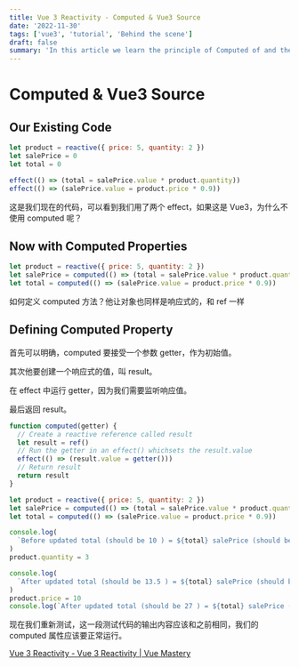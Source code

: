 ```yaml
---
title: Vue 3 Reactivity - Computed & Vue3 Source
date: '2022-11-30'
tags: ['vue3', 'tutorial', 'Behind the scene']
draft: false
summary: 'In this article we learn the principle of Computed of and the Vue3 Source Code'
---
```


# Computed & Vue3 Source

## Our Existing Code

```js
let product = reactive({ price: 5, quantity: 2 })
let salePrice = 0
let total = 0

effect(() => (total = salePrice.value * product.quantity))
effect(() => (salePrice.value = product.price * 0.9))
```

这是我们现在的代码，可以看到我们用了两个 effect，如果这是 Vue3，为什么不使用 computed 呢？

## Now with Computed Properties

```js
let product = reactive({ price: 5, quantity: 2 })
let salePrice = computed(() => (total = salePrice.value * product.quantity))
let total = computed(() => (salePrice.value = product.price * 0.9))
```

如何定义 computed 方法？他让对象也同样是响应式的，和 ref 一样

## Defining Computed Property

首先可以明确，computed 要接受一个参数 getter，作为初始值。

其次他要创建一个响应式的值，叫 result。

在 effect 中运行 getter，因为我们需要监听响应值。

最后返回 result。

```js
function computed(getter) {
  // Create a reactive reference called result
  let result = ref()
  // Run the getter in an effect() whichsets the result.value
  effect(() => (result.value = getter()))
  // Return result
  return result
}
```

```js
let product = reactive({ price: 5, quantity: 2 })
let salePrice = computed(() => (total = salePrice.value * product.quantity))
let total = computed(() => (salePrice.value = product.price * 0.9))

console.log(
  `Before updated total (should be 10 ) = ${total} salePrice (should be 4.5) = ${salePrice}`
)
product.quantity = 3

console.log(
  `After updated total (should be 13.5 ) = ${total} salePrice (should be 4.5) = ${salePrice}`
)
product.price = 10
console.log(`After updated total (should be 27 ) = ${total} salePrice (should be 9) = ${salePrice}`)
```

现在我们重新测试，这一段测试代码的输出内容应该和之前相同，我们的 computed 属性应该要正常运行。

[Vue 3 Reactivity - Vue 3 Reactivity | Vue Mastery](https://www.vuemastery.com/courses/vue-3-reactivity/vue3-reactivity/)
